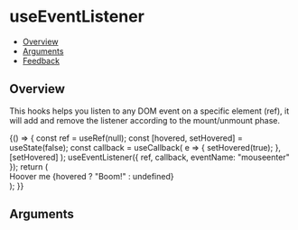 
<Meta title="Hooks/useEventListener" component={DummyComponent} />

# useEventListener

- [Overview](#overview)
- [Arguments](#arguments)
- [Feedback](#feedback)

## Overview

This hooks helps you listen to any DOM event on a specific element (ref), it will add and remove the listener according to the mount/unmount phase.

<Canvas>
  <Story name="Overview">
    {() => {
      const ref = useRef(null);
      const [hovered, setHovered] = useState(false);
      const callback = useCallback(
        e => {
          setHovered(true);
        },
        [setHovered]
      );
      useEventListener({ ref, callback, eventName: "mouseenter" });
      return (
        <div ref={ref} className="hooks-reference-element">
          Hoover me {hovered ? "Boom!" : undefined}
        </div>
      );
    }}
  </Story>
</Canvas>

## Arguments

<ArgsTable of={DummyComponent} />
